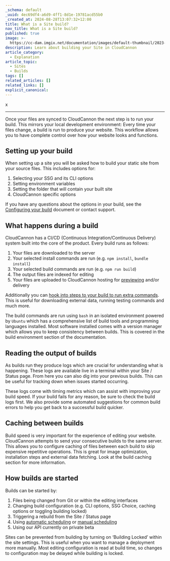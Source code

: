 ```yaml
---
_schema: default
_uuid: 4ec69df4-a6d9-4ff1-8d1e-19781acd55b0
_created_at: 2024-08-28T13:07:32+12:00
title: What is a Site build?
nav_title: What is a Site build?
published: true
image: >-
  https://cc-dam.imgix.net/documentation/images/default-thumbnail/2023-Q4/CloudCannon-Documentation-Thumbnail.png
description: Learn about building your Site in CloudCannon
article_category:
  - Explanation
article_topic:
  - Sites
  - Builds
tags: []
related_articles: []
related_links: []
explicit_canonical:
---
```

x

---

Once your files are synced to CloudCannon the next step is to run your build. This mirrors your local development environment: Every time your files change, a build is run to produce your website. This workflow allows you to have complete control over how your website looks and functions.

## Setting up your build

When setting up a site you will be asked how to build your static site from your source files. This includes options for:

1. Selecting your SSG and its CLI options
2. Setting environment variables
3. Setting the folder that will contain your built site
4. CloudCannon specific options

If you have any questions about the options in your build, see the [Configuring your build](/documentation/articles/configuring-your-build/) document or contact support.

## What happens during a build

CloudCannon has a CI/CD (Continuous Integration/Continuous Delivery) system built into the core of the product. Every build runs as follows:

1. Your files are downloaded to the server
2. Your selected install commands are run (e.g. `npm install`, `bundle install`)
3. Your selected build commands are run (e.g. `npm run build`)
4. The output files are indexed for editing
5. Your files are uploaded to CloudCannon hosting for [previewing](/documentation/articles/viewing-your-site-on-a-testing-domain/) and/or delivery

Additionally you can [hook into steps to your build to run extra commands](/documentation/articles/extending-your-build-process-with-hooks/). This is useful for downloading external data, running testing commands and much more.

The build commands are run using `bash` in an isolated environment powered by `Ubuntu` which has a comprehensive list of build tools and programming languages installed. Most software installed comes with a version manager which allows you to keep consistency between builds. This is covered in the build environment section of the documentation.

## Reading the output of builds

As builds run they produce logs which are crucial for understanding what is happening. These logs are available live in a terminal within your Site / Status page. From here you can also dig into your previous builds. This can be useful for tracking down when issues started occurring.

These logs come with timing metrics which can assist with improving your build speed. If your build fails for any reason, be sure to check the build logs first. We also provide some automated suggestions for common build errors to help you get back to a successful build quicker.

## Caching between builds

Build speed is very important for the experience of editing your website. CloudCannon attempts to send your consecutive builds to the same server. This allows you to configure caching of files between each build to skip expensive repetitive operations. This is great for image optimization, installation steps and external data fetching. Look at the build caching section for more information.

## How builds are started

Builds can be started by:

1. Files being changed from Git or within the editing interfaces
2. Changing build configuration (e.g. CLI options, SSG Choice, caching options or toggling building locked)
3. Triggering a rebuild from the Site / Status page
4. Using [automatic scheduling](/documentation/articles/scheduling-your-next-build-automatically/) or [manual scheduling](/documentation/articles/scheduling-your-builds-manually/)
5. Using our API currently on private beta

Sites can be prevented from building by turning on ‘Building Locked’ within the site settings. This is useful when you want to manage a deployment more manually. Most editing configuration is read at build time, so changes to configuration may be delayed while building is locked.